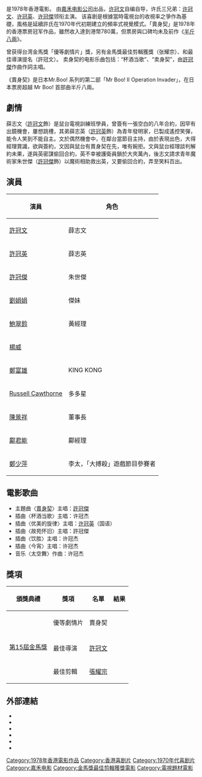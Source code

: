 {{Infobox Film
| name = 賣身契
| original_name = ''{{lang|en|The Contract}}''
| image = The Contract.jpg
| caption = 
| director = [[許冠文|許冠文]]
| producer = [[鄒文懷|鄒文懷]]
| producer_2 = 浮樂蓮
| writer = 許冠文
| starring = 許冠文<br />[[許冠傑|許冠傑]]<br />[[許冠英|許冠英]]
| music = 許冠傑
| maintheme = 〈賣身契〉／[[許冠傑|許冠傑]]
| cinematography = 劉滿棠
| editing = 張耀宗
| production_company = [[嘉禾電影|嘉禾(香港)有限公司]]、許氏影業
| distributor = 
| released = {{flagicon|HKG|variant=1959}}　{{film date|1978|8|3}}<br>{{flagicon|Taiwan}}　{{start date|1979|5|26}}
| runtime = 96 分鐘
| country = {{英屬香港電影}}
| language = 粵語
| gross = [[HK$|HK$]]7,150,729
| budget = 
| preceded_by = 
| followed_by = 
| amg_id = 1:142837
| imdb_id = tt0077892
}}

{{engname|《賣身契》|''The Contract''}}是1978年香港電影。  由[[嘉禾电影公司|嘉禾电影公司]]出品，[[许冠文|许冠文]]自编自导，许氏三兄弟：[[许冠文|许冠文]]、[[许冠英|许冠英]]、[[许冠傑|许冠傑]]领衔主演。  该喜剧是根據當時電視台的收視率之爭作為基礎，風格是延續許氏在1970年代初期建立的頻率式視覺模式。「賣身契」是1978年的香港票房冠军作品，雖然收入達到港幣780萬，但票房與口碑均未及前作《[[半斤八兩_(電影)|半斤八兩]]》。 

曾获得台湾金馬獎「優等劇情片」獎，另有金馬獎最佳剪輯獲獎（张耀宗）、和最佳導演提名（許冠文）。  卖身契的电影乐曲包括：“杯酒当歌”、“卖身契”，由[[許冠傑|許冠傑]]作曲作詞主唱。

《賣身契》是日本Mr.Boo! 系列的第二部「Mr Boo! II Operation Invader」，在日本票房超越 Mr Boo! 首部曲半斤八兩。 

==劇情==

薛志文（[[許冠文|許冠文]]飾）是鼠台電視訓練班學員，曾簽有一張空白的八年合約，因罕有出鏡機會，屢想跳槽，其弟薛志英（[[許冠英|許冠英]]飾）為青年發明家，已製成遙控笑彈，能令人笑到不能自主。文於偶然機會中，在鄰台當節目主持，由於表現出色，大得經理賞識，欲與簽約，文因與鼠台有賣身契在先，唯有婉拒。文與鼠台經理談判解約未果，遂與英密謀偷回合約，英不幸被護衛員鎖於大夾萬內，後志文請求青年魔術家朱世傑（[[許冠傑|許冠傑]]飾）以魔術相助救出英，又要偷回合約，弄至笑料百出。

==演員==
{| class="wikitable" 
|- 
! 演員 || 角色  
|- 
| [[許冠文|許冠文]] || 薛志文 
|- 
| [[許冠英|許冠英]] || 薛志英 
|- 
| [[許冠傑|許冠傑]] || 朱世傑 
|- 
| [[劉娟娟|劉娟娟]] || 傑妹
|- 
| [[鮑翠鈴|鮑翠鈴]] || 黃經理
|- 
| [[楊威_(演員)|楊威]] || 
|- 
| [[鄭富雄|鄭富雄]] || KING KONG
|- 
| [[Russell_Cawthorne|Russell Cawthorne]] || 多多星
|- 
| [[陳景祥|陳景祥]] || 董事長
|- 
| [[鄺君能|鄺君能]] || 鄺經理
|- 
| [[鄭少萍|鄭少萍]] || 李太，「大搏殺」遊戲節目參賽者
|}

==電影歌曲==
*主題曲〈[[賣身契_(許冠傑專輯)|賣身契]]〉主唱：[[許冠傑|許冠傑]]
*插曲〈杯酒当歌〉主唱：许冠杰
*插曲〈优美的旋律〉主唱：[[许冠英|许冠英]]（国语）
*插曲〈故苑怀旧〉主唱：許冠傑
*插曲〈饮胜〉主唱：许冠杰
*插曲〈今宵〉主唱：许冠杰
*音乐〈太空舞〉作曲：许冠杰
==獎項==
{|class="wikitable" 
!頒獎典禮!!獎項!!名單!!結果
|-
|rowspan=8|[[第15屆金馬獎|第15屆金馬獎]]||優等劇情片||賣身契||{{won}}
|-
|-
|最佳導演
|[[許冠文|許冠文]]
|{{nom}}
|-
|最佳剪輯
|[[張耀宗|張耀宗]]
|{{won}}
|}

==外部連結==
*{{hkmdb title|5904|賣身契}}
*{{douban|title=賣身契}}
*{{Mtime|22578|賣身契}}
*{{Amg movie|142837|賣身契}}
*{{rotten-tomatoes|contract|賣身契}}
*{{imdb title|0077892|賣身契}}    

{{許冠文}}
{{許冠傑}}
[[Category:1978年香港電影作品|Category:1978年香港電影作品]]
[[Category:香港喜剧片|Category:香港喜剧片]]
[[Category:1970年代喜剧片|Category:1970年代喜剧片]]
[[Category:嘉禾电影|Category:嘉禾电影]]
[[Category:金馬獎最佳剪輯獲獎電影|Category:金馬獎最佳剪輯獲獎電影]]
[[Category:電視題材電影|Category:電視題材電影]]